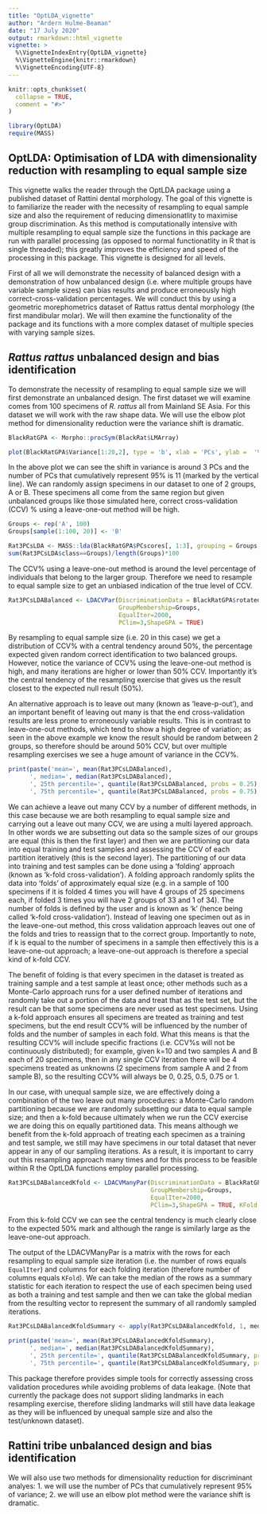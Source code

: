 ```yaml
---
title: "OptLDA_vignette"
author: "Ardern Hulme-Beaman"
date: "17 July 2020"
output: rmarkdown::html_vignette
vignette: >
  %\VignetteIndexEntry{OptLDA_vignette}
  %\VignetteEngine{knitr::rmarkdown}
  %\VignetteEncoding{UTF-8}
---
```


```r
knitr::opts_chunk$set(
  collapse = TRUE,
  comment = "#>"
)
```

```r
library(OptLDA)
require(MASS)
```

OptLDA: Optimisation of LDA with dimensionality reduction with resampling to equal sample size
--------------------------------------------------------------------------------------------------

This vignette walks the reader through the OptLDA package using a published dataset of Rattini dental morphology. The goal of this vignette is to familiarize the reader with the necessity of resampling to equal sample size and also the requirement of reducing dimensionatlity to maximise group discrimination. As this method is computationally intensive with multiple resampling to equal sample size the functions in this package are run with parallel processing (as opposed to normal functionatlity in R that is single threaded); this greatly improves the efficiency and speed of the processing in this package. This vignette is designed for all levels.

First of all we will demonstrate the necessity of balanced design with a demonstration of how unbalanced design (i.e. where multiple groups have variable sample sizes) can bias results and produce erroneously high correct-cross-validation percentages. We will conduct this by using a geometric morephometrics dataset of Rattus rattus dental morphology (the first mandibular molar). We will then examine the functionality of the package and its functions with a more complex dataset of multiple species with varying sample sizes.

*Rattus rattus* unbalanced design and bias identification
-------------------------------------------------------------------------------------------------------

To demonstrate the necessity of resampling to equal sample size we will first demonstrate an unbalanced design. The first dataset we will examine comes from 100 specimens of *R. rattus* all from Mainland SE Asia. For this dataset we will work with the raw shape data.  We will use the elbow plot method for dimensionality reduction were the variance shift is dramatic.


``` r

BlackRatGPA <- Morpho::procSym(BlackRat$LMArray)

plot(BlackRatGPA$Variance[1:20,2], type = 'b', xlab = 'PCs', ylab =  '% Variance')

```

In the above plot we can see the shift in variance is around 3 PCs and the number of PCs that cumulatively represent 95% is 11 (marked by the vertical line). We can randomly assign specimens in our dataset to one of 2 groups, A or B. These specimens all come from the same region but given unbalanced groups like those simulated here, correct cross-validation (CCV) % using a leave-one-out method will be high.


``` r

Groups <- rep('A', 100)
Groups[sample(1:100, 20)] <- 'B'

Rat3PCsLDA <- MASS::lda(BlackRatGPA$PCscores[, 1:3], grouping = Groups, CV = TRUE)
sum(Rat3PCsLDA$class==Groups)/length(Groups)*100

```

The CCV% using a leave-one-out method is around the level percentage of individuals that belong to the larger group. Therefore we need to resample to equal sample size to get an unbiased indication of the true level of CCV.


``` r

Rat3PCsLDABalanced <- LDACVPar(DiscriminationData = BlackRatGPA$rotated,
                               GroupMembership=Groups,
                               EqualIter=2000,
                               PClim=3,ShapeGPA = TRUE)

```

By resampling to equal sample size (i.e. 20 in this case) we get a distribution of CCV% with a central tendency around 50%, the percentage expected given random correct identification to two balanced groups. However, notice the variance of CCV% using the leave-one-out method is high, and many iterations are higher or lower than 50% CCV. Importantly it's the central tendency of the resampling exercise that gives us the result closest to the expected null result (50%).

An alternative approach is to leave out many (known as 'leave-p-out'), and an important benefit of leaving out many is that the end cross-validation results are less prone to erroneously variable results. This is in contrast to leave-one-out methods, which tend to show a high degree of variation; as seen in the above example we know the result should be random between 2 groups, so therefore should be around 50% CCV, but over multiple resampling exercises we see a huge amount of variance in the CCV%.


``` r

print(paste('mean=', mean(Rat3PCsLDABalanced),
      ', median=', median(Rat3PCsLDABalanced),
      ', 25th percentile=', quantile(Rat3PCsLDABalanced, probs = 0.25),
      ', 75th percentile=', quantile(Rat3PCsLDABalanced, probs = 0.75), sep = ''))
```

We can achieve a leave out many CCV by a number of different methods, in this case because we are both resampling to equal sample size and carrying out a leave out many CCV, we are using a multi layered approach. In other words we are subsetting out data so the sample sizes of our groups are equal (this is then the first layer) and then we are partitioning our data into equal training and test samples and assessing the CCV of each partition iteratively (this is the second layer). The partitioning of our data into training and test samples can be done using a 'folding' approach (known as 'k-fold cross-validation'). A folding approach randomly splits the data into 'folds' of approximately equal size (e.g. in a sample of 100 specimens if it is folded 4 times you will have 4 groups of 25 specimens each, if folded 3 times you will have 2 groups of 33 and 1 of 34). The number of folds is defined by the user and is known as 'k' (hence being called 'k-fold cross-validation'). Instead of leaving one specimen out as in the leave-one-out method, this cross validation approach leaves out one of the folds and tries to reassign that to the correct group. Importantly to note, if k is equal to the number of specimens in a sample then effectively this is a leave-one-out approach; a leave-one-out approach is therefore a special kind of k-fold CCV.

The benefit of folding is that every specimen in the dataset is treated as training sample and a test sample at least once; other methods such as a Monte-Carlo approach runs for a user defined number of iterations and randomly take out a portion of the data and treat that as the test set, but the result can be that some specimens are never used as test specimens. Using a k-fold approach ensures all specimens are treated as training and test specimens, but the end result CCV% will be influenced by the number of folds and the number of samples in each fold. What this means is that the resulting CCV% will include specific fractions (i.e. CCV%s will not be continuously distributed); for example, given k=10 and two samples A and B each of 20 specimens, then in any single CCV iteration there will be 4 specimens treated as unknowns (2 specimens from sample A and 2 from sample B), so the resulting CCV% will always be 0, 0.25, 0.5, 0.75 or 1.

In our case, with unequal sample size, we are effectively doing a combination of the two leave out many procedures: a Monte-Carlo random partitioning because we are randomly subsetting our data to equal sample size; and then a k-fold because ultimately when we run the CCV exercise we are doing this on equally partitioned data. This means although we benefit from the k-fold approach of treating each specimen as a training and test sample, we still may have specimens in our total dataset that never appear in any of our sampling iterations. As a result, it is important to carry out this resampling approach many times and for this process to be feasible within R the OptLDA functions employ parallel processing.


``` r

Rat3PCsLDABalancedKfold <- LDACVManyPar(DiscriminationData = BlackRatGPA$rotated,
                                        GroupMembership=Groups,
                                        EqualIter=2000,
                                        PClim=3,ShapeGPA = TRUE, KFold = 10)

```

From this k-fold CCV we can see the central tendency is much clearly close to the expected 50% mark and although the range is similarly large as the leave-one-out approach.

The output of the LDACVManyPar is a matrix with the rows for each resampling to equal sample size iteration (i.e. the number of rows equals `EqualIter`) and columns for each folding iteration (therefore number of columns equals `KFold`). We can take the median of the rows as a summary statistic for each iteration to respect the use of each specimen being used as both a training and test sample and then we can take the global median from the resulting vector to represent the summary of all randomly sampled iterations. 


``` r

Rat3PCsLDABalancedKfoldSummary <- apply(Rat3PCsLDABalancedKfold, 1, median)

print(paste('mean=', mean(Rat3PCsLDABalancedKfoldSummary),
      ', median=', median(Rat3PCsLDABalancedKfoldSummary),
      ', 25th percentile=', quantile(Rat3PCsLDABalancedKfoldSummary, probs = 0.25),
      ', 75th percentile=', quantile(Rat3PCsLDABalancedKfoldSummary, probs = 0.75), sep = ''))

```
This package therefore provides simple tools for correctly assessing cross validation procedures while avoiding problems of data leakage. (Note that currently the package does not support sliding landmarks in each resampling exercise, therefore sliding landmarks will still have data leakage as they will be influenced by unequal sample size and also the test/unknown dataset).



Rattini tribe unbalanced design and bias identification
-------------------------------------------------------------------------------------------------------

We will also use two methods for dimensionality reduction for discriminant analyes: 1. we will use the number of PCs that cumulatively represent 95% of variance; 2. we will use an elbow plot method were the variance shift is dramatic.



